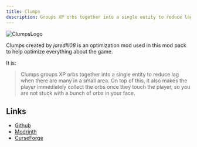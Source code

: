 ```yaml
---
title: Clumps
description: Groups XP orbs together into a single entity to reduce lag when there are many in a small area.
---
```



![ClumpsLogo](https://cdn.modrinth.com/data/Wnxd13zP/6a965bb7974c3e759a53a1c89c35de4acd4cf86a_96.webp)

Clumps created by *jaredlll08* is an optimization mod used in this mod pack to help optimize everything about the game.

It is:

> Clumps groups XP orbs together into a single entity to reduce lag when there are many in a small area. On top of this, it also makes the player immediately collect the orbs once they touch the player, so you are not stuck with a bunch of orbs in your face.

## Links

- [Github](https://github.com/jaredlll08/Clumps) <Icon name="simple-icons:github" size="1.2em" />
- [Modrinth](https://modrinth.com/mod/clumps) <Icon name="simple-icons:modrinth" size="1.2em" />
- [CurseForge](https://www.curseforge.com/minecraft/mc-mods/clumps) <Icon name="simple-icons:curseforge" size="1.2em" />
